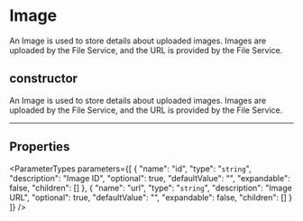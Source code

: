 
# Image

An Image is used to store details about uploaded images. Images are uploaded by the File Service, and the URL is provided by the File Service.

## constructor

An Image is used to store details about uploaded images. Images are uploaded by the File Service, and the URL is provided by the File Service.

___

## Properties

<ParameterTypes parameters={[
  {
    "name": "id",
    "type": "`string`",
    "description": "Image ID",
    "optional": true,
    "defaultValue": "",
    "expandable": false,
    "children": []
  },
  {
    "name": "url",
    "type": "`string`",
    "description": "Image URL",
    "optional": true,
    "defaultValue": "",
    "expandable": false,
    "children": []
  }
]} />
